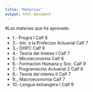 ```yaml
---
title: "Materias"
output: html_document
---
```

#Las materias que he aprovado

* 1.- Progra I                           Calf 6
* 2.- Intr. a la Profecion Actuarial     Calf 7
* 3.- DHPC                               Calf 9
* 4.- Teoria del Interes I               Calf 7
* 5.- Microeconomia                      Calf 6
* 6.- Formacion Humana y Soc.            Calf 9
* 7.- Programacion Actuarial 2           Calf 8
* 8.- Teoria del interes II              Calf 7
* 9._ Macroeconomia                      Calf 7
* 10.-Lengua extrangera I                Calf 9


